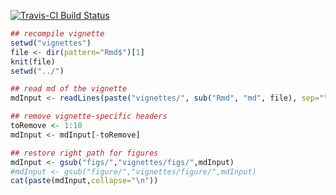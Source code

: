 [![Travis-CI Build Status](https://travis-ci.org/Hackout2/repijson.png?branch=master)](https://travis-ci.org/Hackout2/repijson)



```r
## recompile vignette
setwd("vignettes")
file <- dir(pattern="Rmd$")[1]
knit(file)
setwd("../")
```

```r
## read md of the vignette
mdInput <- readLines(paste("vignettes/", sub("Rmd", "md", file), sep=""))

## remove vignette-specific headers
toRemove <- 1:10
mdInput <- mdInput[-toRemove]

## restore right path for figures
mdInput <- gsub("figs/","vignettes/figs/",mdInput)
#mdInput <- gsub("figure/","vignettes/figure/",mdInput)
cat(paste(mdInput,collapse="\n"))
```

